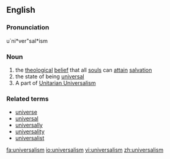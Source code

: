==English==

===Pronunciation===
u`ni*ver"sal*ism
{{wikipedia}}

===Noun===

# the [[theological]] [[belief]] that all [[soul]]s can [[attain]] [[salvation]]
# the state of being [[universal]]
# A part of [[Unitarian Universalism]]

===Related terms===
* [[universe]]
* [[universal]]
* [[universally]]
* [[universality]]
* [[universalist]]

[[fa:universalism]]
[[io:universalism]]
[[vi:universalism]]
[[zh:universalism]]